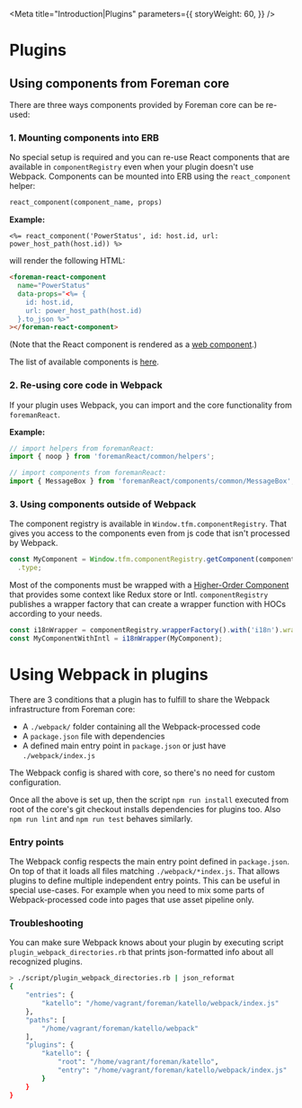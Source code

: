 
<Meta
  title="Introduction|Plugins"
  parameters={{
    storyWeight: 60,
  }}
/>

# Plugins

## Using components from Foreman core

There are three ways components provided by Foreman core can be re-used:

### 1. Mounting components into ERB

No special setup is required and you can re-use React components that are available in `componentRegistry` even when your plugin doesn't use Webpack.
Components can be mounted into ERB using the `react_component` helper:

```ruby
react_component(component_name, props)
```

**Example:**

```erb
<%= react_component('PowerStatus', id: host.id, url: power_host_path(host.id)) %>
```

will render the following HTML:

```html
<foreman-react-component
  name="PowerStatus"
  data-props="<%= {
    id: host.id,
    url: power_host_path(host.id)
  }.to_json %>"
></foreman-react-component>
```

(Note that the React component is rendered as a [web component](https://developer.mozilla.org/en-US/docs/Web/Web_Components).)

The list of available components is [here](https://github.com/theforeman/foreman/blob/develop/webpack/assets/javascripts/react_app/components/componentRegistry.js#L60).

### 2. Re-using core code in Webpack

If your plugin uses Webpack, you can import and the core functionality from `foremanReact`.

**Example:**

```js
// import helpers from foremanReact:
import { noop } from 'foremanReact/common/helpers';

// import components from foremanReact:
import { MessageBox } from 'foremanReact/components/common/MessageBox';
```

### 3. Using components outside of Webpack

The component registry is available in `Window.tfm.componentRegistry`. That gives you access to the components even from js code that isn't processed by Webpack.

```js
const MyComponent = Window.tfm.componentRegistry.getComponent(componentName)
  .type;
```

Most of the components must be wrapped with a [Higher-Order Component](https://reactjs.org/docs/higher-order-components.html) that provides some context like Redux store or Intl. `componentRegistry` publishes a wrapper factory that can create a wrapper function with HOCs according to your needs.

```js
const i18nWrapper = componentRegistry.wrapperFactory().with('i18n').wrapper;
const MyComponentWithIntl = i18nWrapper(MyComponent);
```

# Using Webpack in plugins

There are 3 conditions that a plugin has to fulfill to share the Webpack infrastructure from Foreman core:

- A `./webpack/` folder containing all the Webpack-processed code
- A `package.json` file with dependencies
- A defined main entry point in `package.json` or just have `./webpack/index.js`

The Webpack config is shared with core, so there's no need for custom configuration.

Once all the above is set up, then the script `npm run install` executed from root of the core's git checkout installs dependencies for plugins too.
Also `npm run lint` and `npm run test` behaves similarly.

### Entry points

The Webpack config respects the main entry point defined in `package.json`. On top of that it loads all files matching `./webpack/*index.js`. That allows plugins to define multiple independent entry points. This can be useful in special use-cases. For example when you need to mix some parts of Webpack-processed code into pages that use asset pipeline only.

### Troubleshooting

You can make sure Webpack knows about your plugin by executing script `plugin_webpack_directories.rb` that prints json-formatted info about all recognized plugins.

```bash
> ./script/plugin_webpack_directories.rb | json_reformat
{
    "entries": {
        "katello": "/home/vagrant/foreman/katello/webpack/index.js"
    },
    "paths": [
        "/home/vagrant/foreman/katello/webpack"
    ],
    "plugins": {
        "katello": {
            "root": "/home/vagrant/foreman/katello",
            "entry": "/home/vagrant/foreman/katello/webpack/index.js"
        }
    }
}
```
